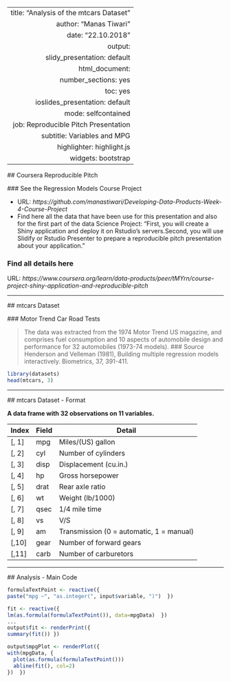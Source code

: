 --
  title: "Analysis of the mtcars Dataset"
author: "Manas Tiwari"
date: "22.10.2018"
output:
  slidy_presentation: default
html_document:
  number_sections: yes
toc: yes
ioslides_presentation: default
mode: selfcontained
job: Reproducible Pitch Presentation
subtitle: Variables and MPG
highlighter: highlight.js
widgets: bootstrap
---
  
  ## Coursera Reproducible Pitch
  
  ### See the Regression Models Course Project  
  
  - URL: *https://github.com/manastiwari/Developing-Data-Products-Week-4-Course-Project*
  - Find here all the data that have been use for this presentation and also for the first part of the data Science Project: "First, you will create a Shiny application and deploy it on Rstudio's servers.Second, you will use Slidify or Rstudio Presenter to prepare a reproducible pitch presentation about your application."

### Find all details here
URL: *https://www.coursera.org/learn/data-products/peer/tMYrn/course-project-shiny-application-and-reproducible-pitch*
  
  ---
  
  ## mtcars Dataset
  
  ### Motor Trend Car Road Tests
  
  > The data was extracted from the 1974 Motor Trend US magazine, and comprises fuel consumption and 10 aspects of automobile design and performance for 32 automobiles (1973-74 models).
### Source
> Henderson and Velleman (1981), Building multiple regression models interactively. Biometrics, 37, 391-411.
```{r}
library(datasets)
head(mtcars, 3)
```
---
  
  ## mtcars Dataset - Format
  
  **A data frame with 32 observations on 11 variables.**
  
  | Index | Field | Detail |
  ------- | ----- | ------ |
  | [, 1] | mpg | Miles/(US) gallon |
  | [, 2]  | cyl | Number of cylinders |
  | [, 3]	| disp | Displacement (cu.in.) |
  | [, 4]	| hp | Gross horsepower |
  | [, 5]	| drat | Rear axle ratio |
  | [, 6]	| wt | Weight (lb/1000) |
  | [, 7]	| qsec | 1/4 mile time |
  | [, 8]	| vs | V/S |
  | [, 9]	| am | Transmission (0 = automatic, 1 = manual) |
  | [,10]	| gear | Number of forward gears |
  | [,11]	| carb | Number of carburetors |
  
  ---
  
  ## Analysis - Main Code
  
  ```r
formulaTextPoint <- reactive({
  paste("mpg ~", "as.integer(", input$variable, ")")  })

fit <- reactive({
  lm(as.formula(formulaTextPoint()), data=mpgData)  })
...
output$fit <- renderPrint({
  summary(fit()) })

output$mpgPlot <- renderPlot({
  with(mpgData, {
    plot(as.formula(formulaTextPoint()))
    abline(fit(), col=2)
  })  })
```
